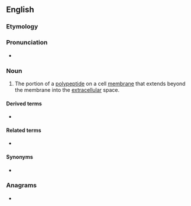 ==English==

===Etymology===
{{prefix|ecto|domain|lang=en}}

===Pronunciation===
* {{a|US}} {{IPA|ˈɛktoʊdoʊˌmeɪn|lang=en}}

===Noun===
{{en-noun}}
{{wikipedia}}

# {{lb|en|biochemistry}} The portion of a [[polypeptide]] on a cell [[membrane]] that extends beyond the membrane into the [[extracellular]] space.

====Derived terms====
* {{l|en|ectodomain shedding}}

====Related terms====
* {{l|en|endodomain}}

====Synonyms====
* {{l|en|exodomain}}

===Anagrams===
* {{anagrams|en|adenotomic}}